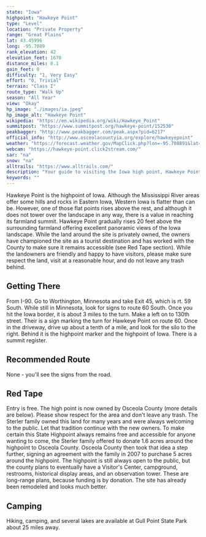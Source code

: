 ```yaml
---
state: "Iowa"
highpoint: "Hawkeye Point"
type: "Level"
location: "Private Property"
range: "Great Plains"
lat: 43.45996
long: -95.7089
rank_elevation: 42
elevation_feet: 1670
distance_miles: 0.1
gain_feet: 0
difficulty: "1, Very Easy"
effort: "0, Trivial"
terrain: "Class I"
route_type: "Walk Up"
season: "All Year"
view: "Okay"
hp_image: "./images/ia.jpeg"
hp_image_alt: "Hawkeye Point"
wikipedia: "https://en.wikipedia.org/wiki/Hawkeye_Point"
summitpost: "https://www.summitpost.org/hawkeye-point/152530"
peakbagger: "http://www.peakbagger.com/peak.aspx?pid=6217"
official_info: "http://www.osceolacountyia.org/explore/hawkeyepoint"
weather: "https://forecast.weather.gov/MapClick.php?lon=-95.708891&lat=43.460154"
webcam: "https://hawkeye-point.click2stream.com/"
sar: "na"
snow: "na"
alltrails: "https://www.alltrails.com/"
description: "Your guide to visiting the Iowa high point, Hawkeye Point."
keywords: ""
---
```


Hawkeye Point is the highpoint of Iowa. Although the Mississippi River areas offer some hills and rocks in Eastern Iowa, Western Iowa is flatter than can be. However, one of those flat points rises above the rest, and although it does not tower over the landscape in any way, there is a value in reaching its farmland summit. Hawkeye Point gradually rises 20 feet above the surrounding farmland offering excellent panoramic views of the Iowa landscape. While the land around the site is privately owned, the owners have championed the site as a tourist destination and has worked with the County to make sure it remains accessible (see Red Tape section). While the landowners are friendly and happy to have visitors, please make sure respect the land, visit at a reasonable hour, and do not leave any trash behind.

## Getting There
From I-90. Go to Worthington, Minnesota and take Exit 45, which is rt. 59 South. While still in Minnesota, look for signs to route 60 South. Once you hit the Iowa border, it is about 3 miles to the turn. Make a left on to 130th street. Their is a sign marking the turn for Hawkeye Point on route 60. Once in the driveway, drive up about a tenth of a mile, and look for the silo to the right. Behind it is the highpoint marker and the highpoint of Iowa. There is a summit register.

## Recommended Route
None - you'll see the signs from the road.

## Red Tape
Entry is free. The high point is now owned by Osceola County (more details are below). Please show respect for the area and don't leave any trash. The Sterler family owned this land for many years and were always welcoming to the public. Let that tradition continue with the new owners. To make certain this State Highpoint always remains free and accessible for anyone wanting to come, the Sterler family offered to donate 1.6 acres around the highpoint to Osceola County. Osceola County then took that idea a step further, signing an agreement with the family in 2007 to purchase 5 acres around the highpoint. The highpoint is still always open to the public, but the county plans to eventually have a Visitor's Center, campground, restrooms, historical display areas, and an observation tower. These are long-range plans, because funding is by donation. The site has already been remodeled and looks much better.

## Camping
Hiking, camping, and several lakes are available at Gull Point State Park about 25 miles away.
